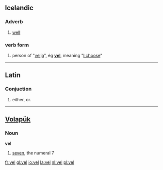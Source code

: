 == Icelandic ==

=== Adverb ===

# [[well]]

===verb form===
# person of "[[velja]]", ég '''[[vel]]''', meaning "[[I choose]]"
----

== Latin ==

=== Conjuction ===

# either, or.

----

== [[Volapük]] ==

=== Noun ===

'''vel'''

# [[seven]], the numeral 7

[[fr:vel]]
[[gl:vel]]
[[io:vel]]
[[la:vel]]
[[nl:vel]]
[[pl:vel]]